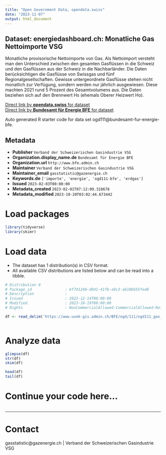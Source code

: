 ```yaml
---
title: "Open Government Data, opendata.swiss"
date: "2023-11-07"
output: html_document
---
```


## Dataset: energiedashboard.ch: Monatliche Gas Nettoimporte VSG

Monatliche provisorische Nettoimporte von Gas. Als Nettoimport versteht man den Unterschied zwischen den gesamten Gasflüssen in die Schweiz und den Gasflüssen aus der Schweiz in die Nachbarländer. Die Daten berücksichtigen die Gasflüsse von Swissgas und fünf Regionalgesellschaften. Gewisse untergeordnete Gasflüsse stehen nicht monatlich zur Verfügung, sondern werden nur jährlich ausgewiesen. Diese machten 2021 rund 5 Prozent des Gesamtvolumens aus. Die Daten beziehen sich auf den Brennwert Hs (ehemals Oberer Heizwert Ho).

[Direct link by **opendata.swiss** for dataset](https://opendata.swiss/de/dataset/energiedashboard-ch-monatliche-gas-nettoimporte-vsg)<br>
[Direct link by **Bundesamt für Energie BFE** for dataset](https://gazenergie.ch/de/verband/infothek/jahresstatistik/)

Auto generated R starter code for data set ogd111@bundesamt-fur-energie-bfe.

## Metadata

- **Publisher** `Verband der Schweizerischen Gasindustrie VSG`
- **Organization.display_name.de** `Bundesamt für Energie BFE`
- **Organization.url** `http://www.bfe.admin.ch`
- **Maintainer** `Verband der Schweizerischen Gasindustrie VSG`
- **Maintainer_email** `gasstatistic@gazenergie.ch`
- **Keywords.de** `['importe', 'energie', 'ogd111-bfe', 'erdgas']`
- **Issued** `2023-02-03T00:00:00`
- **Metadata_created** `2023-02-01T07:12:09.318678`
- **Metadata_modified** `2023-10-20T03:02:44.673442`


# Load packages

```r

library(tidyverse)
library(skimr)

```

# Load data

-   The dataset has 1 distribution(s) in CSV format.
-   All available CSV distributions are listed below and can be read into a tibble.

```r

# Distribution 0
# Package_id               : bf74124b-d9d1-41fb-a9c3-a610b655fed8
# Description              : 
# Issued                   : 2022-12-14T00:00:00
# Modified                 : 2023-10-19T00:00:00
# Rights                   : NonCommercialAllowed-CommercialAllowed-ReferenceRequired

df <- read_delim('https://www.uvek-gis.admin.ch/BFE/ogd/111/ogd111_gas_nettoimport.csv')



```

# Analyze data

```r

glimpse(df)
str(df)
skim(df)

head(df)
tail(df)

```

# Continue your code here...

```r

```

------------------------------------------------------------------------

# Contact

gasstatistic@gazenergie.ch | Verband der Schweizerischen Gasindustrie VSG
